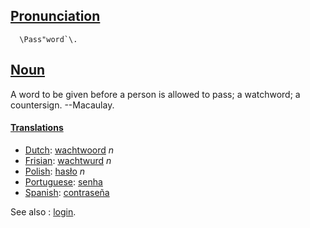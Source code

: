==[[Pronunciation]]==
   \Pass"word`\.

==[[Noun]]==
A word to be given before a person is allowed to pass; a watchword; a countersign. --Macaulay.

====[[Translation]]s====

*[[Dutch]]: [[wachtwoord]] ''n''
*[[Frisian]]: [[wachtwurd]] ''n''
*[[Polish]]: [[hasło]] ''n''
*[[Portuguese]]: [[senha]]
*[[Spanish]]: [[contraseña]]


See also : [[login]].